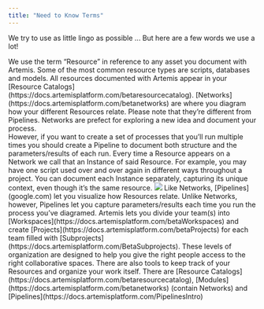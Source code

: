 ```yaml
---
title: "Need to Know Terms"
---
```

We try to use as little lingo as possible ... But here are a few words we use a lot!

<Card title="Resources" icon="grid">
We use the term “Resource” in reference to any asset you document with Artemis. Some of the most common resource types are scripts, databases and models. All resources documented with Artemis appear in your [Resource Catalogs](https://docs.artemisplatform.com/betaresourcecatalog).  
</Card>

<Card title="Networks" icon="chart-network">
[Networks](https://docs.artemisplatform.com/betanetworks) are where you diagram how your different Resources relate. Please note that they’re different from Pipelines. Networks are prefect for exploring a new idea and document your process. 
</br>
However, if you want to create a set of processes that you’ll run multiple times you should create a Pipeline to document both structure and the parameters/results of each run.  
</Card>

<Card title="Instances" icon="info">
Every time a Resource appears on a Network we call that an Instance of said Resource. For example, you may have one script used over and over again in different ways throughout a project. You can document each Instance separately, capturing its unique context, even though it’s the same resource.

<Accordion title="Expand for an example">
    <Frame caption="One Resource, mutiple Instances">
  <img src="https://d27n7fycrsusaz.cloudfront.net/same+resource%2C+multiple+applications.PNG" />
</Frame>
</Accordion>

</Card>

<Card title="Pipelines" icon="timeline-arrow">
Like Networks, [Pipelines](google.com) let you visualize how Resources relate. Unlike Networks, however, Pipelines let you capture parameters/results each time you run the process you’ve diagramed.
</Card>

<Card title="Levels of Organization" icon="warehouse-full">
<AccordionGroup>
  <Accordion title="Organizing your Team">
Artemis lets you divide your team(s) into [Workspaces](https://docs.artemisplatform.com/betaWorkspaces) and create [Projects](https://docs.artemisplatform.com/betaProjects) for each team filled with [Subprojects](https://docs.artemisplatform.com/BetaSubprojects). These levels of organization are designed to help you give the right people access to the right collaborative spaces. 
  </Accordion>

  <Accordion title="Organizing your Work">
There are also  tools to keep track of your Resources and organize your work itself. There are [Resource Catalogs](https://docs.artemisplatform.com/betaresourcecatalog), [Modules](https://docs.artemisplatform.com/betanetworks) (contain Networks) and [Pipelines](https://docs.artemisplatform.com/PipelinesIntro)
  </Accordion>
</AccordionGroup>

</Card>
